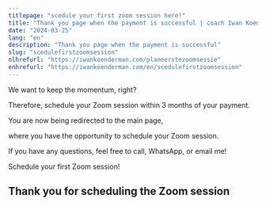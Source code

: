 ```yaml
---
titlepage: "scedule your first zoom session here!"
title: "Thank you page when the payment is successful | coach Iwan Koenderman"
date: "2024-03-25"
lang: "en"
description: "Thank you page when the payment is successful"
slug: "scedulefirstzoomsession"
nlhrefurl: "https://iwankoenderman.com/planeerstezoomsessie"
enhrefurl: "https://iwankoenderman.com/en/scedulefirstzoomsession"
--- 
```






We want to keep the momentum, right?

Therefore, schedule your Zoom session within 3 months of your payment.

You are now being redirected to the main page, 

where you have the opportunity to schedule your Zoom session.

If you have any questions, feel free to call, WhatsApp, or email me!

<Link to="/" class="button-cta" >Schedule your first Zoom session!</Link>

## Thank you for scheduling the Zoom session